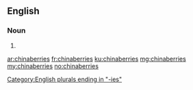 ==English==

===Noun===
{{head|en|plural}}

# {{plural of|chinaberry|lang=en|nocat=1}}

[[Category:English plurals ending in "-ies"]]

[[ar:chinaberries]]
[[fr:chinaberries]]
[[ku:chinaberries]]
[[mg:chinaberries]]
[[my:chinaberries]]
[[no:chinaberries]]